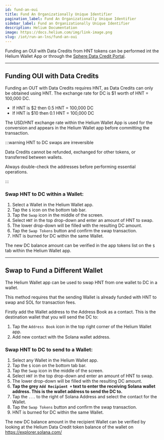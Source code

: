 ```yaml
---
id: fund-an-oui
title: Fund An Organizationally Unique Identifier
pagination_label: Fund An Organizationally Unique Identifier
sidebar_label: Fund an Organizationally Unique Identifier
description: Helium Documentation
image: https://docs.helium.com/img/link-image.png
slug: /iot/run-an-lns/fund-an-oui
---
```


Funding an OUI with Data Credits from HNT tokens can be performed int the Helium Wallet App or 
through the [Sphere Data Credit Portal](https://docs.helium.com/tokens/data-credit-portal).

---

## Funding OUI with Data Credits

Funding an OUT with Data Credits requires HNT, as Data Credits can only be obtained using HNT. The
exchange rate for DC is $1 worth of HNT = 100,000 DC.

- If HNT is $2 then 0.5 HNT = 100,000 DC
- If HNT is $10 then 0.1 HNT = 100,000 DC

The USD/HNT exchange rate within the Helium Wallet App is used for the conversion and appears in the
Helium Wallet app before committing the transaction.

:::warning HNT to DC swaps are irreversible

Data Credits cannot be refunded, exchanged for other tokens, or transferred between wallets.

Always double-check the addresses before performing essential operations.

:::

### Swap HNT to DC within a Wallet:

1. Select a Wallet in the Helium Wallet app.
1. Tap the `$` icon on the bottom tab bar.
1. Tap the `Swap` icon in the middle of the screen.
1. Select `HNT` in the top drop-down and enter an amount of HNT to swap.
1. The lower drop-down will be filled with the resulting DC amount.
1. Tap the `Swap Tokens` button and confirm the swap transaction.
1. HNT is burned for DC within the same Wallet.

The new DC balance amount can be verified in the app tokens list on the `$` tab within the Helium
Wallet app.

---

## Swap to Fund a Different Wallet

The Helium Wallet app can be used to swap HNT from one wallet to DC in a wallet.

This method requires that the sending Wallet is already funded with HNT to swap and SOL for
transaction fees.

Firstly add the Wallet address to the Address Book as a contact. This is the destination
wallet that you will send the DC to:

1. Tap the `Address Book` icon in the top right corner of the Helium Wallet app.
1. Add new contact with the Solana wallet address.

### Swap HNT to DC to send to a Wallet:

1. Select any Wallet in the Helium Wallet app.
1. Tap the `$` icon on the bottom tab bar.
1. Tap the `Swap` icon in the middle of the screen.
1. Select `HNT` in the top drop-down and enter an amount of HNT to swap.
1. The lower drop-down will be filled with the resulting DC amount.
1. **Tap the grey `Add Recipient +` text to enter the receiving Solana wallet address. This is the
   wallet address to send the DC to.**
1. Tap the `...` to the right of Solana Address and select the contact for the Wallet.
1. Tap the `Swap Tokens` button and confirm the swap transaction.
1. HNT is burned for DC within the same Wallet.

The new DC balance amount in the recipient Wallet can be verified by looking at the Helium
Data Credit token balance of the wallet on https://explorer.solana.com/
